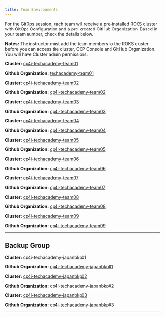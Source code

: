 ```yaml
---
title: Team Environments
---
```



For the GitOps session, each team will receive a pre-installed ROKS cluster with GitOps Configuration and a pre-created GitHub Organization. Based in your team number, check the details below.

**Notes:**
The instructor must add the team members to the ROKS cluster before you can access the cluster, OCP Console and GitHub Organization. You will have Cluster admin permissions.

<Accordion>


<AccordionItem title="Team 01">

**Cluster:** <a href="https://cloud.ibm.com/kubernetes/clusters/cbgbfont0ff65li0st1g/overview?platformType=openshift&region=jp-tok&resourceGroup=ac356078cd4c4f9e8ff319a121f81230" target="_blank">cp4i-techacademy-team01</a>


**Github Organization:** <a href="https://github.com/techacademy-team01" target="_blank">techacademy-team01</a>


</AccordionItem>

<AccordionItem title="Team 02">

**Cluster:** <a href="https://cloud.ibm.com/kubernetes/clusters/cbfad14t03fgn6drb6h0/overview?platformType=openshift&region=jp-tok&resourceGroup=ac356078cd4c4f9e8ff319a121f81230" target="_blank">cp4i-techacademy-team02</a>


**Github Organization:** <a href="https://github.com/cp4i-techacademy-team02" target="_blank">cp4i-techacademy-team02</a>


</AccordionItem>

<AccordionItem title="Team 03">

**Cluster:** <a href="https://cloud.ibm.com/kubernetes/clusters/cbfad4pt0bdqdm58ilk0/overview?platformType=openshift&region=jp-tok&resourceGroup=ac356078cd4c4f9e8ff319a121f81230" target="_blank">cp4i-techacademy-team03</a>


**Github Organization:** <a href="https://github.com/cp4i-techacademy-team03" target="_blank">cp4i-techacademy-team03</a>


</AccordionItem>

<AccordionItem title="Team 04">

**Cluster:** <a href="https://cloud.ibm.com/kubernetes/clusters/cbfad8gt0t5t8tr1gf90/overview?platformType=openshift&region=jp-tok&resourceGroup=ac356078cd4c4f9e8ff319a121f81230" target="_blank">cp4i-techacademy-team04</a>


**Github Organization:** <a href="https://github.com/cp4i-techacademy-team04" target="_blank">cp4i-techacademy-team04</a>


</AccordionItem>

<AccordionItem title="Team 05">

**Cluster:** <a href="https://cloud.ibm.com/kubernetes/clusters/cbgbfrit0t3m7sg34qo0/overview?platformType=openshift&region=jp-tok&resourceGroup=ac356078cd4c4f9e8ff319a121f81230" target="_blank">cp4i-techacademy-team05</a>


**Github Organization:** <a href="https://github.com/cp4i-techacademy-team05" target="_blank">cp4i-techacademy-team05</a>


</AccordionItem>

<AccordionItem title="Team 06">

**Cluster:** <a href="https://cloud.ibm.com/kubernetes/clusters/cbfae04t0j5vfb834qfg/overview?platformType=openshift&region=jp-tok&resourceGroup=ac356078cd4c4f9e8ff319a121f81230" target="_blank">cp4i-techacademy-team06</a>


**Github Organization:** <a href="https://github.com/cp4i-techacademy-team06" target="_blank">cp4i-techacademy-team06</a>


</AccordionItem>

<AccordionItem title="Team 07">

**Cluster:** <a href="https://cloud.ibm.com/kubernetes/clusters/cbfagb4t0s0l5s034qg0/overview?platformType=openshift&region=jp-tok&resourceGroup=ac356078cd4c4f9e8ff319a121f81230" target="_blank">cp4i-techacademy-team07</a>


**Github Organization:** <a href="https://github.com/cp4i-techacademy-team07" target="_blank">cp4i-techacademy-team07</a>


</AccordionItem>

<AccordionItem title="Team 08">

**Cluster:** <a href="https://cloud.ibm.com/kubernetes/clusters/cbfagebt0pp9td31gf9g/overview?platformType=openshift&region=jp-tok&resourceGroup=ac356078cd4c4f9e8ff319a121f81230" target="_blank">cp4i-techacademy-team08</a>


**Github Organization:** <a href="https://github.com/cp4i-techacademy-team08" target="_blank">cp4i-techacademy-team08</a>


</AccordionItem>


<AccordionItem title="Team 09">

**Cluster:** <a href="https://cloud.ibm.com/kubernetes/clusters/cbfaghvt0rbdhm20sst0/overview?platformType=openshift&region=jp-tok&resourceGroup=ac356078cd4c4f9e8ff319a121f81230" target="_blank">cp4i-techacademy-team09</a>


**Github Organization:** <a href="https://github.com/cp4i-techacademy-team09" target="_blank">cp4i-techacademy-team09</a>


</AccordionItem>


***

## Backup Group

<AccordionItem title="Japan Backup 01">

**Cluster:** <a href="https://cloud.ibm.com/kubernetes/clusters/cbgc4cqt0hot3eftnvd0/overview?platformType=openshift&region=jp-tok&resourceGroup=ac356078cd4c4f9e8ff319a121f81230" target="_blank">cp4i-techacademy-japanbkp01</a>


**Github Organization:** <a href="https://github.com/cp4i-techacademy-japanbkp01" target="_blank">cp4i-techacademy-japanbkp01</a>


</AccordionItem>

<AccordionItem title="Japan Backup 02">

**Cluster:** <a href="https://cloud.ibm.com/kubernetes/clusters/cbgc4gdt0ljofk20st20/overview?platformType=openshift&region=jp-tok&resourceGroup=ac356078cd4c4f9e8ff319a121f81230" target="_blank">cp4i-techacademy-japanbkp02</a>


**Github Organization:** <a href="https://github.com/cp4i-techacademy-japanbkp02" target="_blank">cp4i-techacademy-japanbkp02</a>


</AccordionItem>

<AccordionItem title="Japan Backup 03">

**Cluster:** <a href="https://cloud.ibm.com/kubernetes/clusters/cbgnrf2t001p54kmou50/overview?platformType=openshift&region=jp-tok&resourceGroup=ac356078cd4c4f9e8ff319a121f81230" target="_blank">cp4i-techacademy-japanbkp03</a>


**Github Organization:** <a href="https://github.com/cp4i-techacademy-japanbkp03" target="_blank">cp4i-techacademy-japanbkp03</a>


</AccordionItem>


***

</Accordion>
